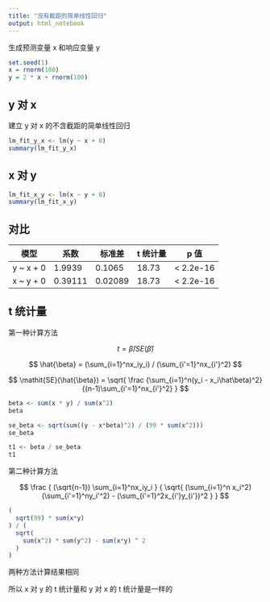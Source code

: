```yaml
---
title: "没有截距的简单线性回归"
output: html_notebook
---
```


生成预测变量 x 和响应变量 y

```r
set.seed(1)
x = rnorm(100)
y = 2 * x + rnorm(100)
```

## y 对 x

建立 y 对 x 的不含截距的简单线性回归

```r
lm_fit_y_x <- lm(y ~ x + 0)
summary(lm_fit_y_x)
```

## x 对 y

```r
lm_fit_x_y <- lm(x ~ y + 0)
summary(lm_fit_x_y)
```

## 对比

模型 | 系数 | 标准差 | t 统计量 | p 值
-----|------|--------|----------|-----
y ~ x + 0 | 1.9939 | 0.1065 | 18.73 | < 2.2e-16
x ~ y + 0 | 0.39111 | 0.02089 | 18.73 | < 2.2e-16

## t 统计量

第一种计算方法

$$
t = \hat{\beta} / \mathit{SE}(\hat{\beta})
$$

$$
\hat{\beta} = (\sum_{i=1}^nx_iy_i) / (\sum_{i'=1}^nx_{i'}^2)
$$

$$
\mathit{SE}(\hat{\beta}) = \sqrt{
  \frac 
  {\sum_{i=1}^n(y_i - x_i\hat\beta)^2}
  {(n-1)\sum_{i'=1}^nx_{i'}^2}
}
$$


```r
beta <- sum(x * y) / sum(x^2)
beta
```

```r
se_beta <- sqrt(sum((y - x*beta)^2) / (99 * sum(x^2)))
se_beta
```

```r
t1 <- beta / se_beta
t1
```

第二种计算方法

$$
\frac
{
  (\sqrt{n-1}) \sum_{i=1}^nx_iy_i
}
{
  \sqrt{
    (\sum_{i=1}^n x_i^2)(\sum_{i'=1}^ny_i'^2) - (\sum_{i'=1}^2x_{i'}y_{i'})^2
  }
}
$$

```r
(
  sqrt(99) * sum(x*y) 
) / (
  sqrt(
    sum(x^2) * sum(y^2) - sum(x*y) ^ 2
  )
)
```

两种方法计算结果相同

所以 x 对 y 的 t 统计量和 y 对 x 的 t 统计量是一样的

